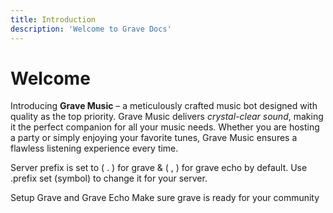 ```yaml
---
title: Introduction
description: 'Welcome to Grave Docs'
---
```


# Welcome

Introducing **Grave Music** – a meticulously crafted music bot designed with quality as the top priority. Grave Music delivers *crystal-clear sound*, making it the perfect companion for all your music needs. Whether you are hosting a party or simply enjoying your favorite tunes, Grave Music ensures a flawless listening experience every time.

<Info>Server prefix is set to ( . ) for grave & ( , ) for grave echo by default. Use .prefix set (symbol) to change it for your server.</Info>

<CardGroup cols={2}>
  <Card
    title="Setup Grave"
    icon="screwdriver-wrench"
    href="https://docs.gravebot.xyz/setup"
  >
    Setup Grave and Grave Echo
  </Card>
  <Card
    title="Configuration"
    icon="code"
    href="https://gravebot.xyz/docs/configuration"
  >
    Make sure grave is ready for your community
  </Card>
</CardGroup>